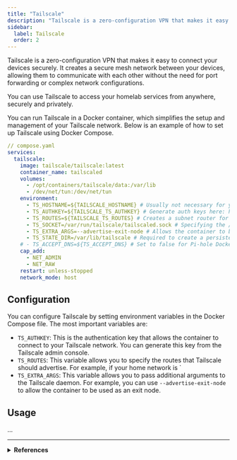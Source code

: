 ```yaml
---
title: "Tailscale"
description: "Tailscale is a zero-configuration VPN that makes it easy to connect your devices securely."
sidebar:
  label: Tailscale
  order: 2
---
```


Tailscale is a zero-configuration VPN that makes it easy to connect your devices securely. It creates a secure mesh network between your devices, allowing them to communicate with each other without the need for port forwarding or complex network configurations.

You can use Tailscale to access your homelab services from anywhere, securely and privately.

You can run Tailscale in a Docker container, which simplifies the setup and management of your Tailscale network. Below is an example of how to set up Tailscale using Docker Compose.

```yaml
// compose.yaml
services:
  tailscale:
    image: tailscale/tailscale:latest
    container_name: tailscaled
    volumes:
      - /opt/containers/tailscale/data:/var/lib
      - /dev/net/tun:/dev/net/tun
    environment:
      - TS_HOSTNAME=${TAILSCALE_HOSTNAME} # Usually not necessary for your hostname to be the same name on the tailscale network
      - TS_AUTHKEY=${TAILSCALE_TS_AUTHKEY} # Generate auth keys here: https://login.tailscale.com/admin/settings/keys
      - TS_ROUTES=${TAILSCALE_TS_ROUTES} # Creates a subnet router for Tailscale. Use your subnet's CIDR in the form: 192.168.1.0/24
      - TS_SOCKET=/var/run/tailscale/tailscaled.sock # Specifying the /var/lib/tailscale/tailscaled.sock location allows use of standard Tailscale commands 
      - TS_EXTRA_ARGS=--advertise-exit-node # Allows the container to be used as an exit node
      - TS_STATE_DIR=/var/lib/tailscale # Required to create a persistent container state that will survive reboots
    # - TS_ACCEPT_DNS=${TS_ACCEPT_DNS} # Set to false for Pi-hole Docker setups
    cap_add:
      - NET_ADMIN
      - NET_RAW
    restart: unless-stopped
    network_mode: host
```

## Configuration

You can configure Tailscale by setting environment variables in the Docker Compose file. The most important variables are:

- `TS_AUTHKEY`: This is the authentication key that allows the container to connect to your Tailscale network. You can generate this key from the Tailscale admin console.
- `TS_ROUTES`: This variable allows you to specify the routes that Tailscale should advertise. For example, if your home network is `
- `TS_EXTRA_ARGS`: This variable allows you to pass additional arguments to the Tailscale daemon. For example, you can use `--advertise-exit-node` to allow the container to be used as an exit node.

## Usage

...

---

<details>
  <summary>
    <strong>References</strong>
  </summary>

  <ul>
    <li><a href="https://tailscale.com/" target="_blank" rel="noopener noreferrer">Tailscale</a></li>
    <li><a href="https://tailscale.com/kb/1282/docker" target="_blank" rel="noopener noreferrer">Using Tailscale with Docker</a></li>
    <li><a href="https://hub.docker.com/r/tailscale/tailscale" target="_blank" rel="noopener noreferrer">Tailscale Docker Hub</a></li>
  </ul>
</details>
